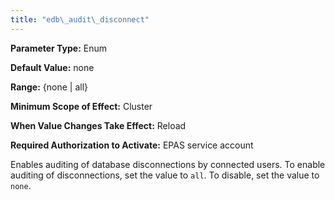 ```yaml
---
title: "edb\_audit\_disconnect"
---
```


<div id="edb_audit_disconnect" class="registered_link"></div>

**Parameter Type:** Enum

**Default Value:** none

**Range:** {none | all}

**Minimum Scope of Effect:** Cluster

**When Value Changes Take Effect:** Reload

**Required Authorization to Activate:** EPAS service account

Enables auditing of database disconnections by connected users. To enable auditing of disconnections, set the value to `all`. To disable, set the value to `none`.
